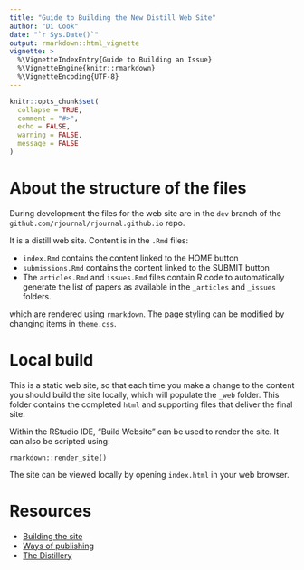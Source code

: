 ```yaml
---
title: "Guide to Building the New Distill Web Site"
author: "Di Cook"
date: "`r Sys.Date()`"
output: rmarkdown::html_vignette
vignette: >
  %\VignetteIndexEntry{Guide to Building an Issue}
  %\VignetteEngine{knitr::rmarkdown}
  %\VignetteEncoding{UTF-8}
---
```


```r
knitr::opts_chunk$set(
  collapse = TRUE,
  comment = "#>",
  echo = FALSE, 
  warning = FALSE,
  message = FALSE
)
```


# About the structure of the files

During development the files for the web site are in the `dev` branch of the `github.com/rjournal/rjournal.github.io` repo. 

It is a distill web site. Content is in the `.Rmd` files:

- `index.Rmd` contains the content linked to the HOME button
- `submissions.Rmd` contains the content linked to the SUBMIT button
- The `articles.Rmd` and `issues.Rmd` files contain R code to automatically generate the list of papers as available in the `_articles` and `_issues` folders. 

which are rendered using `rmarkdown`. The page styling can be modified by changing items in `theme.css`.

# Local build

This is a static web site, so that each time you make a change to the content you should build the site locally, which will populate the `_web` folder. This folder contains the completed `html` and supporting files that deliver the final site.

Within the RStudio IDE, "Build Website" can be used to render the site. It can also be scripted using:

```
rmarkdown::render_site()
```

The site can be viewed locally by opening `index.html` in your web browser. 

# Resources

- [Building the site](https://rstudio.github.io/distill/website.html#building-the-site)
- [Ways of publishing](https://rstudio.github.io/distill/publish_website.html)
- [The Distillery](https://distillery.rbind.io/posts/2021-03-18-use-github-actions-with-r-markdown-and-distill/)
